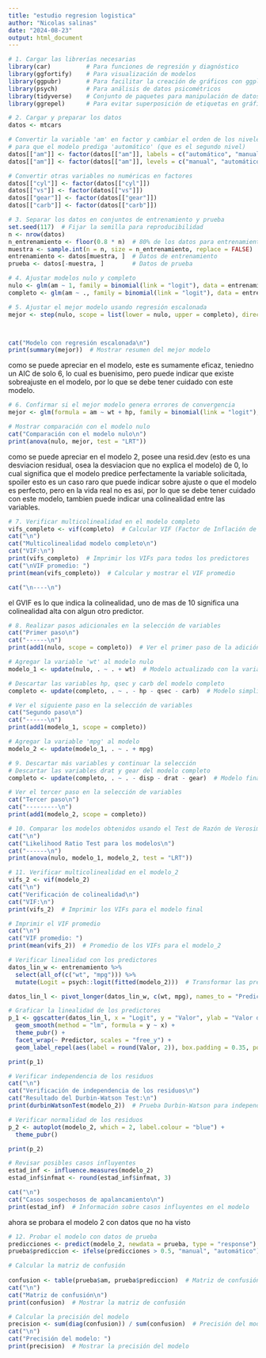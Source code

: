 ```yaml
---
title: "estudio regresion logistica"
author: "Nicolas salinas"
date: "2024-08-23"
output: html_document
---
```


```r
# 1. Cargar las librerías necesarias
library(car)          # Para funciones de regresión y diagnóstico
library(ggfortify)    # Para visualización de modelos
library(ggpubr)       # Para facilitar la creación de gráficos con ggplot2
library(psych)        # Para análisis de datos psicométricos
library(tidyverse)    # Conjunto de paquetes para manipulación de datos y gráficos
library(ggrepel)      # Para evitar superposición de etiquetas en gráficos


```

```r

# 2. Cargar y preparar los datos
datos <- mtcars

# Convertir la variable 'am' en factor y cambiar el orden de los niveles 
# para que el modelo prediga 'automático' (que es el segundo nivel)
datos[["am"]] <- factor(datos[["am"]], labels = c("automático", "manual"))
datos[["am"]] <- factor(datos[["am"]], levels = c("manual", "automático"))

# Convertir otras variables no numéricas en factores
datos[["cyl"]] <- factor(datos[["cyl"]])
datos[["vs"]] <- factor(datos[["vs"]])
datos[["gear"]] <- factor(datos[["gear"]])
datos[["carb"]] <- factor(datos[["carb"]])

```



```r

# 3. Separar los datos en conjuntos de entrenamiento y prueba
set.seed(117)  # Fijar la semilla para reproducibilidad
n <- nrow(datos)
n_entrenamiento <- floor(0.8 * n)  # 80% de los datos para entrenamiento
muestra <- sample.int(n = n, size = n_entrenamiento, replace = FALSE)
entrenamiento <- datos[muestra, ]  # Datos de entrenamiento
prueba <- datos[-muestra, ]        # Datos de prueba
```

```r
# 4. Ajustar modelos nulo y completo
nulo <- glm(am ~ 1, family = binomial(link = "logit"), data = entrenamiento)  # Modelo nulo (sin predictores)
completo <- glm(am ~ ., family = binomial(link = "logit"), data = entrenamiento)  # Modelo completo (con todos los predictores)

# 5. Ajustar el mejor modelo usando regresión escalonada
mejor <- step(nulo, scope = list(lower = nulo, upper = completo), direction = "both", trace = 0)



cat("Modelo con regresión escalonada\n")
print(summary(mejor))  # Mostrar resumen del mejor modelo
```
como se puede apreciar en el modelo, este es sumamente eficaz, teniedno un AIC de solo 6, lo cual es buenisimo, pero puede indicar que existe sobreajuste en el modelo, por lo que se debe tener cuidado con este modelo.

```r

# 6. Confirmar si el mejor modelo genera errores de convergencia
mejor <- glm(formula = am ~ wt + hp, family = binomial(link = "logit"), data = entrenamiento)

# Mostrar comparación con el modelo nulo
cat("Comparación con el modelo nulo\n")
print(anova(nulo, mejor, test = "LRT"))

```
como se puede apreciar en el modelo 2, posee una resid.dev (esto es una desviacion residual, osea la desviacion que no explica el modelo) de 0, lo cual significa que el modelo predice perfectamente la variable solicitada, spoiler esto es un caso raro que puede indicar sobre ajuste o que el modelo es perfecto, pero en la vida real no es asi, por lo que se debe tener cuidado con este modelo, tambien puede indicar una colinealidad entre las variables.
```r
# 7. Verificar multicolinealidad en el modelo completo
vifs_completo <- vif(completo)  # Calcular VIF (Factor de Inflación de la Varianza)
cat("\n")
cat("Multicolinealidad modelo completo\n")
cat("VIF:\n")
print(vifs_completo)  # Imprimir los VIFs para todos los predictores
cat("\nVIF promedio: ")
print(mean(vifs_completo))  # Calcular y mostrar el VIF promedio

cat("\n----\n")

```
el GVIF es lo que indica la colinealidad, uno de mas de 10 significa una colinealidad alta con algun otro predictor.
```r

# 8. Realizar pasos adicionales en la selección de variables
cat("Primer paso\n")
cat("------\n")
print(add1(nulo, scope = completo))  # Ver el primer paso de la adición de variables

# Agregar la variable 'wt' al modelo nulo
modelo_1 <- update(nulo, . ~ . + wt)  # Modelo actualizado con la variable 'wt'

# Descartar las variables hp, qsec y carb del modelo completo
completo <- update(completo, . ~ . - hp - qsec - carb)  # Modelo simplificado

# Ver el siguiente paso en la selección de variables
cat("Segundo paso\n")
cat("------\n")
print(add1(modelo_1, scope = completo))

# Agregar la variable 'mpg' al modelo
modelo_2 <- update(modelo_1, . ~ . + mpg)
```

```r

# 9. Descartar más variables y continuar la selección
# Descartar las variables drat y gear del modelo completo
completo <- update(completo, . ~ . - disp - drat - gear)  # Modelo final

# Ver el tercer paso en la selección de variables
cat("Tercer paso\n")
cat("---------\n")
print(add1(modelo_2, scope = completo))

# 10. Comparar los modelos obtenidos usando el Test de Razón de Verosimilitud
cat("\n")
cat("Likelihood Ratio Test para los modelos\n")
cat("------\n")
print(anova(nulo, modelo_1, modelo_2, test = "LRT"))

# 11. Verificar multicolinealidad en el modelo_2
vifs_2 <- vif(modelo_2)
cat("\n")
cat("Verificación de colinealidad\n")
cat("VIF:\n")
print(vifs_2)  # Imprimir los VIFs para el modelo final

```

```r
# Imprimir el VIF promedio
cat("\n")
cat("VIF promedio: ")
print(mean(vifs_2))  # Promedio de los VIFs para el modelo_2

# Verificar linealidad con los predictores
datos_lin_w <- entrenamiento %>%
  select(all_of(c("wt", "mpg"))) %>%
  mutate(Logit = psych::logit(fitted(modelo_2)))  # Transformar las predicciones a la escala logit

datos_lin_l <- pivot_longer(datos_lin_w, c(wt, mpg), names_to = "Predictor", values_to = "Valor")

# Graficar la linealidad de los predictores
p_1 <- ggscatter(datos_lin_l, x = "Logit", y = "Valor", ylab = "Valor del predictor") +
  geom_smooth(method = "lm", formula = y ~ x) +
  theme_pubr() +
  facet_wrap(~ Predictor, scales = "free_y") +
  geom_label_repel(aes(label = round(Valor, 2)), box.padding = 0.35, point.padding = 0.5, segment.color = 'grey50')

print(p_1)


```

```r

# Verificar independencia de los residuos
cat("\n")
cat("Verificación de independencia de los residuos\n")
cat("Resultado del Durbin-Watson Test:\n")
print(durbinWatsonTest(modelo_2))  # Prueba Durbin-Watson para independencia de residuos

# Verificar normalidad de los residuos
p_2 <- autoplot(modelo_2, which = 2, label.colour = "blue") +
  theme_pubr()

print(p_2)

# Revisar posibles casos influyentes
estad_inf <- influence.measures(modelo_2)
estad_inf$infmat <- round(estad_inf$infmat, 3)

cat("\n")
cat("Casos sospechosos de apalancamiento\n")
print(estad_inf)  # Información sobre casos influyentes en el modelo

```

ahora se probara el modelo 2 con datos que no ha visto
```r
# 12. Probar el modelo con datos de prueba
predicciones <- predict(modelo_2, newdata = prueba, type = "response")  # Predecir la variable 'am' en los datos de prueba
prueba$prediccion <- ifelse(predicciones > 0.5, "manual", "automático")  # Asignar las predicciones a la variable 'prediccion'

# Calcular la matriz de confusión
  
confusion <- table(prueba$am, prueba$prediccion)  # Matriz de confusión
cat("\n")
cat("Matriz de confusión\n")
print(confusion)  # Mostrar la matriz de confusión

# Calcular la precisión del modelo
precision <- sum(diag(confusion)) / sum(confusion)  # Precisión del modelo
cat("\n")
cat("Precisión del modelo: ")
print(precision)  # Mostrar la precisión del modelo
```

